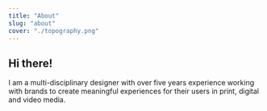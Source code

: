 ```yaml
---
title: "About"
slug: "about"
cover: "./topography.png"
---
```


## Hi there!

I am a multi-disciplinary designer with over five years experience working with brands to create meaningful experiences for their users in print, digital and video media.






